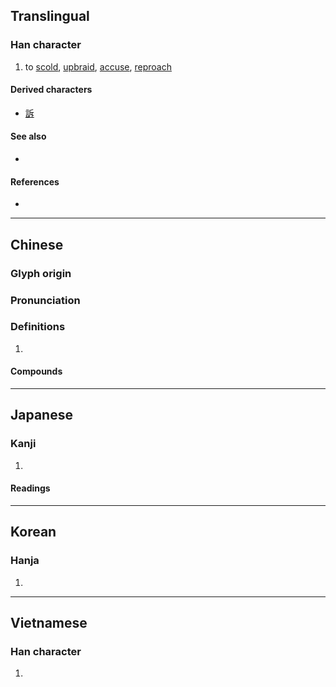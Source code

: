{{also|斤}}
{{character info/new}}
==Translingual==

===Han character===
{{Han char|rn=69|rad=斤|as=01|sn=5|four=72231|canj=HMY|ids=⿻斤丶}}

# to [[scold]], [[upbraid]], [[accuse]], [[reproach]]

====Derived characters====
* [[訴]]

====See also====
* {{l|mul|斤}} <!-- graphically similar -->

====References====
* {{Han ref|kx=0479.050|dkj=13535|dj=0837.240|hdz=32022.030|uh=65A5|ud=26021|bh=A5B8|bd=42424}}

----

==Chinese==
{{zh-forms}}

===Glyph origin===
{{Han etym}}

===Pronunciation===
{{zh-pron
|m=chì
|c=cik1
|h=pfs=
|md=
|mn=qz:thiak/tw,xm,zz:thek/qz,xm,zz:thak
|mn_note=thiak/thek - literary; thak - vernacular
|w=
|mc=y
|oc=y
|cat=
}}

===Definitions===
{{zh-hanzi}}

# {{rfdef|lang=zh}}

====Compounds====
{{zh-der|充斥|呵斥|喝斥|嚴斥|屏斥|怒斥|拒斥|指斥|排斥|排斥命題|排斥異己|揮斥|擯斥|斥候|斥力|斥喝|斥土|斥地|斥埴|斥堠|斥大|斥斥|斥罵|斥罷|斥責|斥資|斥賣|斥退|斥逐|斥革|斥騎|斥鷃|斥鹵|申斥|痛斥|直斥|罷斥|訓斥|訶斥|貶斥|遷斥|鄙斥|駁斥}}

----

==Japanese==

===Kanji===
{{ja-kanji|grade=c|rs=斤01}}

# {{l|en|retreat}}

====Readings====
{{ja-readings
|goon=しゃく
|kanon=せき
|kun=しりぞ-ける
}}

----

==Korean==

===Hanja===
{{ko-hanja|hangeul=척|eumhun=|rv=cheok|mr=ch'ŏk|y=chek}}

# {{defn|lang=ko|sort=斤01}}

----

==Vietnamese==

===Han character===
{{vi-hantu|[[xịch]], [[xệch]], [[xích]], [[sệch]], [[xếch]]|rs=斤01}}

# {{defn|lang=vi|sort=斤01}}